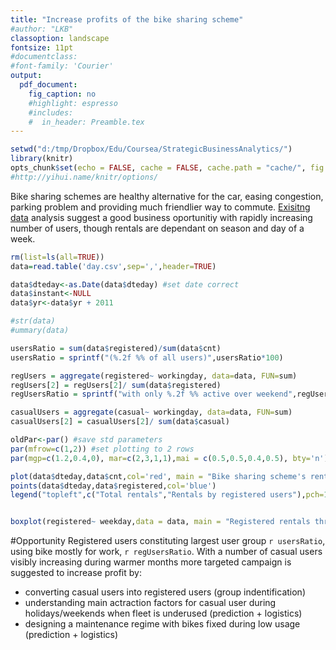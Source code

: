 ```yaml
---
title: "Increase profits of the bike sharing scheme"
#author: "LKB"
classoption: landscape
fontsize: 11pt
#documentclass:
#font-family: 'Courier'
output: 
  pdf_document: 
    fig_caption: no
    #highlight: espresso
    #includes:
    #  in_header: Preamble.tex
---
```


```r
setwd("d:/tmp/Dropbox/Edu/Coursea/StrategicBusinessAnalytics/")
library(knitr)
opts_chunk$set(echo = FALSE, cache = FALSE, cache.path = "cache/", fig.path = "figure/", warning = FALSE,message = FALSE,verbose = FALSE,fig.width=12, fig.height=4)
#http://yihui.name/knitr/options/
```
Bike sharing schemes are healthy alternative for the car, easing congestion, parking problem and providing much friendlier way to commute. [Exisitng data](https://archive.ics.uci.edu/ml/datasets/Bike+Sharing+Dataset) analysis suggest a good business oportunitiy with rapidly increasing number of users, though rentals are dependant on season and day of a week.



```r
rm(list=ls(all=TRUE))
data=read.table('day.csv',sep=',',header=TRUE)

data$dteday<-as.Date(data$dteday) #set date correct
data$instant<-NULL
data$yr<-data$yr + 2011

#str(data)
#ummary(data)

usersRatio = sum(data$registered)/sum(data$cnt)
usersRatio = sprintf("(%.2f %% of all users)",usersRatio*100)

regUsers = aggregate(registered~ workingday, data=data, FUN=sum)
regUsers[2] = regUsers[2]/ sum(data$registered)
regUsersRatio = sprintf("with only %.2f %% active over weekend",regUsers[[2]][1]*100)

casualUsers = aggregate(casual~ workingday, data=data, FUN=sum)
casualUsers[2] = casualUsers[2]/ sum(data$casual)

```


```r
oldPar<-par() #save std parameters
par(mfrow=c(1,2)) #set plotting to 2 rows
par(mgp=c(1.2,0.4,0), mar=c(2,3,1,1),mai = c(0.5,0.5,0.4,0.5), bty='n')

plot(data$dteday,data$cnt,col='red', main = "Bike sharing scheme's rentals",ylab="Number of rentals",xlab = "Date")
points(data$dteday,data$registered,col='blue')
legend("topleft",c("Total rentals","Rentals by registered users"),pch=1,col=c('red','blue'))


boxplot(registered~ weekday,data = data, main = "Registered rentals through the week",ylab="Number of rentals",xlab = "Day of week, starting from Sunday") #registerd prefer working days
```


#Opportunity
Registered users constituting largest user group `r usersRatio`, using bike mostly for work, `r regUsersRatio`. With a number of casual users visibly increasing during warmer months more targeted campaign is suggested to increase profit by:

* converting casual users into registered users (group indentification)
* understanding main actraction factors for casual user during holidays/weekends when fleet is underused (prediction + logistics)
* designing a maintenance regime with bikes fixed during low usage (prediction + logistics)
